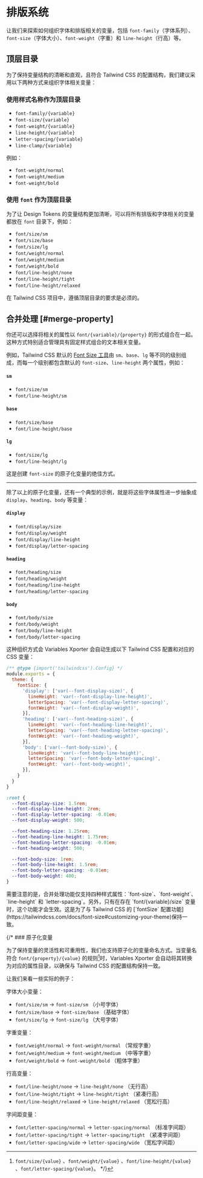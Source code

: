 
# 排版系统
让我们来探索如何组织字体和排版相关的变量，包括 `font-family`（字体系列）、`font-size`（字体大小）、`font-weight`（字重）和 `line-height`（行高）等。

## 顶层目录
为了保持变量结构的清晰和直观，且符合 Tailwind CSS 的配置结构，我们建议采用以下两种方式来组织字体相关变量：
### 使用样式名称作为顶层目录
- `font-family/{variable}`
- `font-size/{variable}` 
- `font-weight/{variable}` 
- `line-height/{variable}` 
- `letter-spacing/{variable}` 
- `line-clamp/{variable}`

例如：
- `font-weight/normal`
- `font-weight/medium`
- `font-weight/bold`

### 使用 `font` 作为顶层目录
为了让 Design Tokens 的变量结构更加清晰，可以将所有排版和字体相关的变量都放在 `font` 目录下，例如：
- `font/size/sm`
- `font/size/base`
- `font/size/lg`
- `font/weight/normal`
- `font/weight/medium`
- `font/weight/bold`
- `font/line-height/none`
- `font/line-height/tight`
- `font/line-height/relaxed`

<Callout type="error" emoji="🚨">
在 Tailwind CSS 项目中，遵循顶层目录的要求是必须的。
</Callout>

## 合并处理 [#merge-property]
你还可以选择将相关的属性以 `font/{variable}/{property}` 的形式组合在一起。这种方式特别适合管理具有固定样式组合的文本相关变量。

例如，Tailwind CSS 默认的 [Font Size 工具](https://tailwindcss.com/docs/font-size)由 `sm`、`base`、`lg` 等不同的级别组成，而每一个级别都包含默认的 `font-size`、`line-height` 两个属性，例如：

#### `sm`
- `font/size/sm`
- `font/line-height/sm`

#### `base`
- `font/size/base`
- `font/line-height/base`

#### `lg`
- `font/size/lg`
- `font/line-height/lg`

这是创建  `font-size` 的原子化变量的绝佳方式。

---

除了以上的原子化变量，还有一个典型的示例，就是将这些字体属性进一步抽象成 `display`、`heading`、`body` 等变量：

#### `display`
- `font/display/size`
- `font/display/weight`
- `font/display/line-height`
- `font/display/letter-spacing`

#### `heading`
- `font/heading/size`
- `font/heading/weight`
- `font/heading/line-height`
- `font/heading/letter-spacing`

#### `body`
- `font/body/size`
- `font/body/weight`
- `font/body/line-height`
- `font/body/letter-spacing`

这种组织方式会 Variables Xporter 会自动生成以下 Tailwind CSS 配置和对应的 CSS 变量：

```js
/** @type {import('tailwindcss').Config} */
module.exports = {
  theme: {
    fontSize: {
      'display': ['var(--font-display-size)', {
        lineHeight: 'var(--font-display-line-height)',
        letterSpacing: 'var(--font-display-letter-spacing)',
        fontWeight: 'var(--font-display-weight)',
      }],
      'heading': ['var(--font-heading-size)', {
        lineHeight: 'var(--font-heading-line-height)',
        letterSpacing: 'var(--font-heading-letter-spacing)',
        fontWeight: 'var(--font-heading-weight)',
      }],
      'body': ['var(--font-body-size)', {
        lineHeight: 'var(--font-body-line-height)',
        letterSpacing: 'var(--font-body-letter-spacing)',
        fontWeight: 'var(--font-body-weight)',
      }],
    }
  }
}
```
```css
:root {
  --font-display-size: 1.5rem;
  --font-display-line-height: 2rem;
  --font-display-letter-spacing: -0.01em;
  --font-display-weight: 500;

  --font-heading-size: 1.25rem;
  --font-heading-line-height: 1.75rem;
  --font-heading-letter-spacing: -0.01em;
  --font-heading-weight: 500;

  --font-body-size: 1rem;
  --font-body-line-height: 1.5rem;
  --font-body-letter-spacing: -0.01em;
  --font-body-weight: 400;
}

```
<Callout type="warning" emoji="⚠️">
需要注意的是，合并处理功能仅支持四种样式属性：`font-size`、`font-weight`、`line-height` 和 `letter-spacing`。另外，只有在存在 `font/{variable}/size` 变量时，这个功能才会生效。这是为了与 Tailwind CSS 的 [`fontSize` 配置功能](https://tailwindcss.com/docs/font-size#customizing-your-theme)保持一致。
</Callout>

{/* ### 原子化变量

为了保持变量的灵活性和可重用性，我们也支持原子化的变量命名方式。当变量名符合 `font/{property}/{value}` 的规则[^1]时，Variables Xporter 会自动将其转换为对应的属性目录，以确保与 Tailwind CSS 的配置结构保持一致。

让我们来看一些实际的例子：

字体大小变量：
- `font/size/sm` → `font-size/sm` （小号字体）
- `font/size/base` → `font-size/base` （基础字体）
- `font/size/lg` → `font-size/lg` （大号字体）

字重变量：
- `font/weight/normal` → `font-weight/normal` （常规字重）
- `font/weight/medium` → `font-weight/medium` （中等字重）
- `font/weight/bold` → `font-weight/bold` （粗体字重）

行高变量：
- `font/line-height/none` → `line-height/none` （无行高）
- `font/line-height/tight` → `line-height/tight` （紧凑行高）
- `font/line-height/relaxed` → `line-height/relaxed` （宽松行高）

字间距变量：
- `font/letter-spacing/normal` → `letter-spacing/normal` （标准字间距）
- `font/letter-spacing/tight` → `letter-spacing/tight` （紧凑字间距）
- `font/letter-spacing/wide` → `letter-spacing/wide` （宽松字间距）

[^1]: `font/size/{value}` 、`font/weight/{value}` 、`font/line-height/{value}` 、`font/letter-spacing/{value}`。 */}
